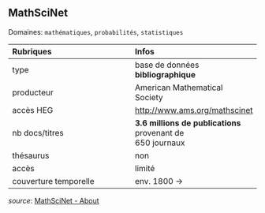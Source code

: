 ## MathSciNet
Domaines: `mathématiques`, `probabilités`, `statistiques`

| Rubriques | Infos |
| :-------- | :---- |
| type | base de données **bibliographique** |
| producteur | American Mathematical Society |
| accès HEG | [http://www.ams.org/mathscinet](http://www.ams.org/mathscinet) |
| nb docs/titres | **3.6 millions de publications** provenant de <br/>650 journaux |
| thésaurus | non |
| accès | limité |
| couverture temporelle | env. 1800 -> |

*source*: [MathSciNet - About](https://www.ams.org/mathscinet/help/about.html?version=2)

